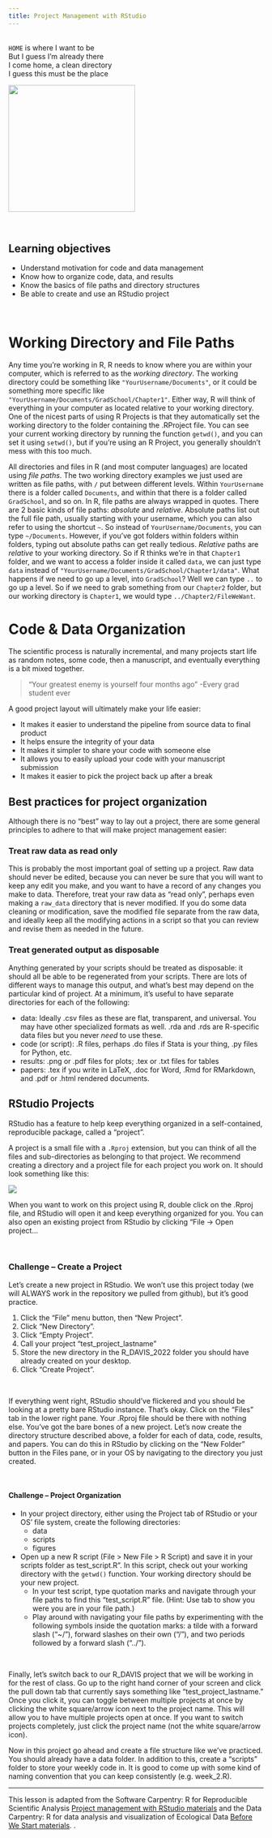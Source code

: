 ```yaml
---
title: Project Management with RStudio
---
```

<br>
`HOME` is where I want to be<br>
But I guess I'm already there<br>
I come home, a clean directory<br>
I guess this must be the place

![](img/david_byrne_big_suit.gif){width=250px}

<br>
<div class = "blue">
# Learning objectives

* Understand motivation for code and data management
* Know how to organize code, data, and results
* Know the basics of file paths and directory structures
* Be able to create and use an RStudio project
</div>

<br>

# Working Directory and File Paths

Any time you're working in R, R needs to know where you are within your computer, which is referred to as the *working directory*. The working directory could be something like `"YourUsername/Documents"`, or it could be something more specific like `"YourUsername/Documents/GradSchool/Chapter1"`. Either way, R will think of everything in your computer as located relative to your working directory. One of the nicest parts of using R Projects is that they automatically set the working directory to the folder containing the .RProject file. You can see your current working directory by running the function `getwd()`, and you can set it using `setwd()`, but if you're using an R Project, you generally shouldn't mess with this too much.

All directories and files in R (and most computer languages) are located using *file paths*. The two working directory examples we just used are written as file paths, with `/` put between different levels. Within `YourUsername` there is a folder called `Documents`, and within that there is a folder called `GradSchool`, and so on. In R, file paths are always wrapped in quotes. There are 2 basic kinds of file paths: *absolute* and *relative*. Absolute paths list out the full file path, usually starting with your username, which you can also refer to using the shortcut `~`. So instead of `YourUsername/Documents`, you can type `~/Documents`. However, if you've got folders within folders within folders, typing out absolute paths can get really tedious. *Relative* paths are *relative* to your working directory. So if R thinks we're in that `Chapter1` folder, and we want to access a folder inside it called `data`, we can just type `data` instead of `"YourUsername/Documents/GradSchool/Chapter1/data"`. What happens if we need to go up a level, into `GradSchool`? Well we can type `..` to go up a level. So if we need to grab something from our `Chapter2` folder, but our working directory is `Chapter1`, we would type `../Chapter2/FileWeWant`.

# Code & Data Organization

The scientific process is naturally incremental, and many projects
start life as random notes, some code, then a manuscript, and
eventually everything is a bit mixed together.

> "Your greatest enemy is yourself four months ago" -Every grad student ever

A good project layout will ultimately make your life easier:

* It makes it easier to understand the pipeline from source data to final product
* It helps ensure the integrity of your data
* It makes it simpler to share your code with someone else
* It allows you to easily upload your code with your manuscript submission
* It makes it easier to pick the project back up after a break

## Best practices for project organization

Although there is no "best" way to lay out a project, there are some general
principles to adhere to that will make project management easier:

### Treat raw data as read only

This is probably the most important goal of setting up a project. Raw data should never be edited, because you can never be sure that you will want to keep any edit you make, and you want to have a record of any changes you make to data. Therefore, treat your raw data as "read only", perhaps even making a `raw_data` directory that is never modified. If you do some data cleaning or modification, save the modified file separate from the raw data, and ideally keep all the modifying actions in a script so that you can review and revise them as needed in the future.

### Treat generated output as disposable

Anything generated by your scripts should be treated as disposable: it should
all be able to be regenerated from your scripts. There are lots of different ways
to manage this output, and what's best may depend on the particular kind of project.
At a minimum, it's useful to have separate directories for each of the following:

- data: Ideally .csv files as these are flat, transparent, and universal. You may have other specialized formats as well. .rda and .rds are R-specific data files but you never *need* to use these.
- code (or script): .R files, perhaps .do files if Stata is your thing, .py files for Python, etc.
- results: .png or .pdf files for plots; .tex or .txt files for tables
- papers: .tex if you write in LaTeX, .doc for Word, .Rmd for RMarkdown, and .pdf or .html rendered documents.

## RStudio Projects

RStudio has a feature to help keep everything organized in a self-contained, 
reproducible package, called a "project".

A project is a small file with a `.Rproj` extension, but you can think of all 
the files and sub-directories as belonging to that project. We recommend 
creating a directory and a project file for each project you work on. It should 
look something like this:

![](img/working-directory-structure.png)


When you want to work on this project using R, double click on the .Rproj file, 
and RStudio will open it and keep everything organized for you. You can also 
open an existing project from RStudio by clicking "File -> Open project...

<br>
<div class = "blue">
### Challenge -- Create a Project
Let's create a new project in RStudio. We won't use this project today (we will ALWAYS work in the repository we pulled from github), but it's good practice.

1. Click the "File" menu button, then "New Project".
2. Click "New Directory".
3. Click "Empty Project".
4. Call your project "test_project_lastname"
5. Store the new directory in the R_DAVIS_2022 folder you should have already created on your desktop.
6. Click "Create Project".
</div>
<br>

If everything went right, RStudio should've flickered and you should be looking 
at a pretty bare RStudio instance. That's okay. Click on the "Files" tab in the 
lower right pane. Your .Rproj file should be there with nothing else. You've got 
the bare bones of a new project. Let's now create the directory structure 
described above, a folder for each of data, code, results, and papers. You can 
do this in RStudio by clicking on the "New Folder" button in the Files pane, or 
in your OS by navigating to the directory you just created. 

<br>
<div class = "blue">
#### Challenge -- Project Organization
- In your project directory, either using the Project tab of RStudio or your OS' file system, 
create the following directories:
    - data
    - scripts
    - figures
- Open up a new R script (File > New File > R Script) and save it in your scripts folder as test_script.R". In this script, check out your working directory with the `getwd()` function. Your working directory should be your new project.
  - In your test script, type quotation marks and navigate through your file paths to find this "test_script.R" file. (Hint: Use tab to show you were you are in your file path.)
  - Play around with navigating your file paths by experimenting with the following symbols inside the quotation marks: a tilde with a forward slash ("~/"), forward slashes on their own ("/"), and two periods followed by a forward slash ("../").
</div>

<br>

Finally, let's switch back to our R_DAVIS project that we will be working in for the rest of class. Go up to the right hand corner of your screen and click the pull down tab that currently says something like "test_project_lastname." Once you click it, you can toggle between multiple projects at once by clicking the white square/arrow icon next to the project name. This will allow you to have multiple projects open at once. If you want to switch projects completely, just click the project name (not the white square/arrow icon). 

Now in this project go ahead and create a file structure like we've practiced. You should already have a data folder. In addition to this, create a "scripts" folder to store your weekly code in. It is good to come up with some kind of naming convention that you can keep consistently (e.g. week_2.R).



***

This lesson is adapted from the Software Carpentry: R for Reproducible Scientific Analysis [Project management with RStudio materials](http://data-lessons.github.io/gapminder-R/02-project-intro.html) and
the Data Carpentry: R for data analysis and visualization of Ecological Data 
[Before We Start materials](http://www.datacarpentry.org/R-ecology-lesson/00-before-we-start.html).
.
